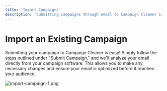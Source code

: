 ```yaml
---
title: 'Import Campaigns'
description: 'Submitting campaigns through email to Campaign Cleaner is a simple and convenient way to optimize your email campaigns.'
---
```


# Import an Existing Campaign
Submitting your campaign to Campaign Cleaner is easy! Simply follow the steps outlined under "Submit Campaign," and we'll analyze your email directly from your campaign software. This allows you to make any necessary changes and ensure your email is optimized before it reaches your audience.

![import-campaign-1.png](/images/import-campaign-1.png)